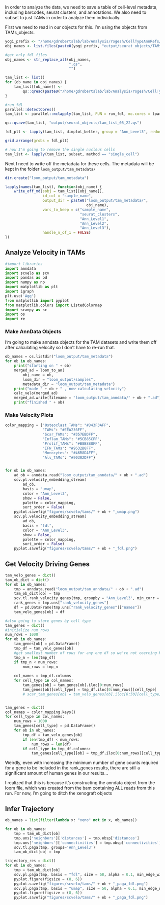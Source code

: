 In order to analyze the data, we need to save a table of cell-level metadata, including barcodes, seurat clusters, and annotations. We also need to subset to just TAMs in order to analyze them individually.

First we need to read in our objects for this. I'm using the objects from TAMs_objects.

```r
yogi_prefix <- "/home/gdrobertslab/lab/Analysis/Yogesh/CellTypeAnnRefs/"
obj_names <- list.files(paste0(yogi_prefix, "output/seurat_objects/TAMs_objects"))

#get only fdl files
obj_names <- str_replace_all(obj_names,
                             ".qs",
                             "")

tam_list <- list()
for (ob_name in obj_names) {
    tam_list[[ob_name]] <-
        qs::qread(paste0("/home/gdrobertslab/lab/Analysis/Yogesh/CellTypeAnnRefs/output/seurat_objects/TAMs_objects/", ob_name, ".qs"))
}
```

```r
#run fdl
parallel::detectCores()
tam_list <- parallel::mclapply(tam_list, FUN = run_fdl, mc.cores = (parallel::detectCores() - 8))

qs::qsave(tam_list, "output/seurat_objects/tam_list_05_22.qs")

fdl_plt <- lapply(tam_list, dimplot_better, group = "Ann_Level3", reduction = "fdl")

grid.arrange(grobs = fdl_plt)

# now I'm going to remove the single nucleus cells
tam_list <- lapply(tam_list, subset, method == "single_cell")

```

Next I need to write off the metadata for these cells. The metadata will be kept in the folder `loom_output/tam_metadata/`

```r
dir.create("loom_output/tam_metadata")

lapply(names(tam_list), function(obj_name) {
    write_off_md(sobj = tam_list[[obj_name]],
                 id_col = "sample_name",
                 output_dir = paste0("loom_output/tam_metadata/",
                                     obj_name),
                 vars_to_keep = c("sample_name",
                                  "seurat_clusters",
                                  "Ann_Level1",
                                  "Ann_Level2",
                                  "Ann_Level3"),
                 handle_n_of_1 = FALSE)
})
```

## Analyze Velocity in TAMs

```python
#import libraries
import anndata
import scvelo as scv
import pandas as pd
import numpy as np
import matplotlib as plt
import igraph
plt.use('Agg')
from matplotlib import pyplot
from matplotlib.colors import ListedColormap
import scanpy as sc
import os
import re
```

### Make AnnData Objects

I'm going to make anndata objects for the TAM datasets and write them off after calculating velocity so I don't have to re-run that.

```python
ob_names = os.listdir("loom_output/tam_metadata")
for ob in ob_names:
    print("starting on " + ob)
    merged_ad = loom_to_an(
        obj_name = ob,
        loom_dir = "loom_output/samples",
        metadata_dir = "loom_output/tam_metadata")
    print("made " + ob + " , now calculating velocity")
    calc_velo(merged_ad)
    merged_ad.write(filename = "loom_output/tam_anndata/" + ob + ".ad")
    print("finished " + ob)

```

### Make Velocity Plots

```python
color_mapping = {"Osteoclast_TAMs": "#D43F3AFF",
                 "TAMs": "#EEA236FF",
                 "Scar_TAMs": "#357EBDFF",
                 "Inflam_TAMs": "#5CB85CFF",
                 "Prolif_TAMs": "#B8B8B8FF",
                 "IFN_TAMs": "#9632B8FF",
                 "Monocytes": "#46B8DAFF",
                 "Alv_TAMs": "#90302DFF"}


for ob in ob_names:
    ad_ob = anndata.read("loom_output/tam_anndata/" + ob + ".ad")
    scv.pl.velocity_embedding_stream(
        ad_ob,
        basis = "umap",
        color = "Ann_Level3",
        show = False,
        palette = color_mapping,
        sort_order = False)
    pyplot.savefig("figures/scvelo/tams/" + ob + "_umap.png")
    scv.pl.velocity_embedding_stream(
        ad_ob,
        basis = "fdl",
        color = "Ann_Level3",
        show = False,
        palette = color_mapping,
        sort_order = False)
    pyplot.savefig("figures/scvelo/tams/" + ob + "_fdl.png")

```

## Get Velocity Driving Genes

```python
tam_velo_genes = dict()
tam_ob_dict = dict()
for ob in ob_names:
    tmp = anndata.read("loom_output/tam_anndata/" + ob + ".ad")
    tam_ob_dict[ob] = tmp
    scv.tl.rank_velocity_genes(tmp, groupby = "Ann_Level3", min_corr = 0.3, min_counts = 10)
    rank_genes = tmp.uns["rank_velocity_genes"]
    df = pd.DataFrame(tmp.uns["rank_velocity_genes"]["names"])
    tam_velo_genes[ob] = df

#also going to store genes by cell type
tam_genes = dict()
#initialize num_rows
num_rows = 1000
for ob in ob_names:
    tam_genes[ob] = pd.DataFrame()
    tmp_df = tam_velo_genes[ob]
    #get smallest number of rows for any one df so we're not coercing NAs
    tmp_n = len(tmp_df)
    if tmp_n < num_rows:
        num_rows = tmp_n
    
    col_names = tmp_df.columns
    for cell_type in col_names:
        tam_genes[ob] = tam_genes[ob].iloc[0:num_rows]
        tam_genes[ob][cell_type] = tmp_df.iloc[0:num_rows][cell_type]
        # scar_tam_genes[ob] = tam_velo_genes[ob].iloc[0:50][cell_type]


tam_genes = dict()
col_names = color_mapping.keys()
for cell_type in col_names:
    num_rows = 1000
    tam_genes[cell_type] = pd.DataFrame()
    for ob in ob_names:
        tmp_df = tam_velo_genes[ob]
        if len(tmp_df) < num_rows:
            num_rows = len(df)
        if cell_type in tmp_df.columns:
            tam_genes[cell_type][ob] = tmp_df.iloc[0:num_rows][cell_type]


```

Weirdly, even with increasing the minimum number of gene counts required for a gene to be included in the rank_genes results, there are still a significant amount of human genes in our results...

I realized that this is because it's constructing the anndata object from the loom file, which was created from the bam containing ALL reads from this run. For now, I'm going to ditch the xenograft objects

## Infer Trajectory

```python
ob_names = list(filter(lambda x: "xeno" not in x, ob_names))

for ob in ob_names:
    tmp = tam_ob_dict[ob]
    tmp.uns['neighbors']['distances'] = tmp.obsp['distances']
    tmp.uns['neighbors']['connectivities'] = tmp.obsp['connectivities']
    scv.tl.paga(tmp, groups='Ann_Level3')
    tam_ob_dict[ob] = tmp

trajectory_res = dict()
for ob in ob_names:
    tmp = tam_ob_dict[ob]
    scv.pl.paga(tmp, basis = "fdl", size = 50, alpha = 0.1, min_edge_width = 2, node_size_scale = 1.5)
    pyplot.figure(figsize = (8, 6))
    pyplot.savefig("figures/scvelo/tams/" + ob + "_paga_fdl.png")
    scv.pl.paga(tmp, basis = "umap", size = 50, alpha = 0.1, min_edge_width = 2, node_size_scale = 1.5)
    pyplot.figure(figsize = (8, 6))
    pyplot.savefig("figures/scvelo/tams/" + ob + "_paga_fdl.png")

```